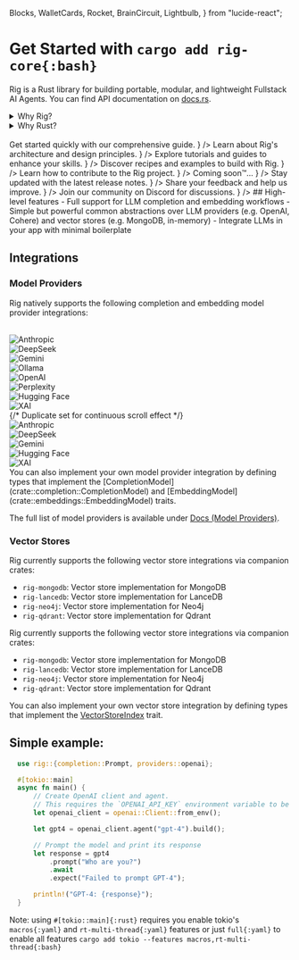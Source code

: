   Blocks,
  WalletCards,
  Rocket,
  BrainCircuit,
  Lightbulb,
} from "lucide-react";

# Get Started with `cargo add rig-core{:bash}`

Rig is a Rust library for building portable, modular, and lightweight Fullstack AI Agents. You can find API documentation on [docs.rs](https://docs.rs/rig-core).

<details>
<summary>
Why Rig?
</summary>

- <BrainCircuit />
  Full support for LLM completion and embedding workflows
- <Lightbulb /> Simple but powerful common abstractions over LLM providers (e.g.
  OpenAI, Cohere) and vector stores (e.g. MongoDB, in-memory)
- <Blocks /> Integrate LLMs in your app with minimal boilerplate

</details>

<details>
<summary>
Why Rust?
</summary>
Rust 🦀 has many advantages over Python or JS/TS, used by AI frameworks like Langchain, LlamaIndex, Marvin, PyDantic, etc.

To vizualise's Rust's edge over other languages, you can check out this [tool](https://benjdd.com/languages/).

- **Lightweight**: Rust runs orders of magnitude faster than Python, which makes running & deploying swarms of agents a breeze.
- **Safety**: Rust's type system and ownership model helps work with unexpected LLM outputs, coercing types and handling errors.
- **Portability**: Rust code can be compiled to WebAssembly, allowing it to run in web browsers (even local LLM models!).

Note: Rig does not support WASM (yet), but we're working on it!

</details>

<br />
<Cards>
  <Cards.Card
    id="card"
    title="🚀 Quick Start Guide"
    href="/docs/quickstart/getting_started"
    children={
      <div
        style={{
          fontSize: "0.9em",
          color: "#666",
          whiteSpace: "normal",
          wordWrap: "break-word",
        }}
      >
        Get started quickly with our comprehensive guide.
      </div>
    }
  />
  <Cards.Card
    id="card"
    title="🏛️ Architecture"
    href="/docs/architecture"
    children={
      <div
        style={{
          fontSize: "0.9em",
          color: "#666",
          whiteSpace: "normal",
          wordWrap: "break-word",
        }}
      >
        Learn about Rig's architecture and design principles.
      </div>
    }
  />
  <Cards.Card
    id="card"
    title="🪜 Tutorials & Guides"
    href="/guides"
    children={
      <div
        style={{
          fontSize: "0.9em",
          color: "#666",
          whiteSpace: "normal",
          wordWrap: "break-word",
        }}
      >
        Explore tutorials and guides to enhance your skills.
      </div>
    }
  />
  <Cards.Card
    title="🍳 Cookbook (Examples)"
    href="/examples"
    children={
      <div
        style={{
          fontSize: "0.9em",
          color: "#666",
          whiteSpace: "normal",
          wordWrap: "break-word",
        }}
      >
        Discover recipes and examples to build with Rig.
      </div>
    }
  />
  <Cards.Card
    title="🤝 How to Contribute?"
    href="/docs/how_to_contribute"
    children={
      <div
        style={{
          fontSize: "0.9em",
          color: "#666",
          whiteSpace: "normal",
          wordWrap: "break-word",
        }}
      >
        Learn how to contribute to the Rig project.
      </div>
    }
  />
  <Cards.Card
    title="❓ FAQs"
    href=""
    children={
      <div
        style={{
          fontSize: "0.9em",
          color: "#666",
          whiteSpace: "normal",
          wordWrap: "break-word",
        }}
      >
        Coming soon™️...
      </div>
    }
  />
  <Cards.Card
    title="🔖 Release Notes"
    href="https://github.com/0xPlaygrounds/rig/discussions"
    target="_blank"
    children={
      <div
        style={{
          fontSize: "0.9em",
          color: "#666",
          whiteSpace: "normal",
          wordWrap: "break-word",
        }}
      >
        Stay updated with the latest release notes.
      </div>
    }
  />
  <Cards.Card
    title="💬 Feedback"
    href="https://github.com/0xPlaygrounds/rig-docs/issues/new?title=Feedback%20for%20%E2%80%9COverview%E2%80%9D&labels=feedback"
    target="_blank"
    children={
      <div
        style={{
          fontSize: "0.9em",
          color: "#666",
          whiteSpace: "normal",
          wordWrap: "break-word",
        }}
      >
        Share your feedback and help us improve.
      </div>
    }
  />
  <Cards.Card
    title="👥 Join the Discord"
    href="https://discord.gg/playgrounds"
    target="_blank"
    children={
      <div
        style={{
          fontSize: "0.9em",
          color: "#666",
          whiteSpace: "normal",
          wordWrap: "break-word",
        }}
      >
        Join our community on Discord for discussions.
      </div>
    }
  />
</Cards>
## High-level features - Full support for LLM completion and embedding workflows
- Simple but powerful common abstractions over LLM providers (e.g. OpenAI,
Cohere) and vector stores (e.g. MongoDB, in-memory) - Integrate LLMs in your app
with minimal boilerplate

## Integrations

### Model Providers

Rig natively supports the following completion and embedding model provider integrations:

<br />
<div className="logo-carousel-container">
  <div className="w-full max-w-[100vw] mx-auto mb-4 mt-2 opacity-1">
    <div className="w-full text-center space-y-8">
      <div className="relative overflow-hidden">
        <div className="flex sm:flex-wrap sm:justify-center gap-8 sm:gap-12">
          <div className="flex gap-8 animate-scroll">
            <Link
              href="https://anthropic.com/"
              target="_blank"
              rel="noopener noreferrer"
              className="flex flex-col items-center shrink-0 group"
            >
              <div className="h-10 flex items-center">
                <Image
                  src="https://assets.dev.arc.fun/dev/model-providers/anthropic.png"
                  alt="Anthropic"
                  width={140}
                  height={20}
                  className="group-hover:opacity-60 transition-opacity"
                />
              </div>
            </Link>
            <Link
              href="https://deepseek.ai/"
              target="_blank"
              rel="noopener noreferrer"
              className="flex flex-col items-center shrink-0 group"
            >
              <div className="h-10 flex items-center">
                <Image
                  src="https://assets.dev.arc.fun/dev/model-providers/deepseek.png"
                  alt="DeepSeek"
                  width={140}
                  height={24}
                  className="group-hover:opacity-60 transition-opacity"
                />
              </div>
            </Link>
            <Link
              href="https://deepmind.google/technologies/gemini/"
              target="_blank"
              rel="noopener noreferrer"
              className="flex flex-col items-center shrink-0 group"
            >
              <div className="h-10 flex items-center">
                <Image
                  src="https://assets.dev.arc.fun/dev/model-providers/gemini.png"
                  alt="Gemini"
                  width={80}
                  height={16}
                  className="group-hover:opacity-60 transition-opacity"
                />
              </div>
            </Link>
            <Link
              href="https://ollama.ai/"
              target="_blank"
              rel="noopener noreferrer"
              className="flex flex-col items-center shrink-0 group"
            >
              <div className="h-10 flex items-center">
                <Image
                  src="https://assets.dev.arc.fun/dev/model-providers/ollama.png"
                  alt="Ollama"
                  width={28}
                  height={28}
                  className="group-hover:opacity-60 transition-opacity"
                />
              </div>
            </Link>
            <Link
              href="https://openai.com/"
              target="_blank"
              rel="noopener noreferrer"
              className="flex flex-col items-center shrink-0 group"
            >
              <div className="h-10 flex items-center">
                <Image
                  src="https://assets.dev.arc.fun/dev/model-providers/openai.png"
                  alt="OpenAI"
                  width={120}
                  height={24}
                  className="group-hover:opacity-60 transition-opacity"
                />
              </div>
            </Link>
            <Link
              href="https://www.perplexity.ai/"
              target="_blank"
              rel="noopener noreferrer"
              className="flex flex-col items-center shrink-0 group"
            >
              <div className="h-10 flex items-center">
                <Image
                  src="https://assets.dev.arc.fun/dev/model-providers/perplexity.png"
                  alt="Perplexity"
                  width={140}
                  height={24}
                  className="group-hover:opacity-60 transition-opacity"
                />
              </div>
            </Link>
            <Link
              href="https://huggingface.co/"
              target="_blank"
              rel="noopener noreferrer"
              className="flex flex-col items-center shrink-0 group"
            >
              <div className="h-10 flex items-center">
                <Image
                  src="https://assets.dev.arc.fun/dev/model-providers/huggingface.png"
                  alt="Hugging Face"
                  width={140}
                  height={24}
                  className="group-hover:opacity-60 transition-opacity"
                />
              </div>
            </Link>
            <Link
              href="https://xai.com/"
              target="_blank"
              rel="noopener noreferrer"
              className="flex flex-col items-center shrink-0 group"
            >
              <div className="h-10 flex items-center">
                <Image
                  src="https://assets.dev.arc.fun/dev/model-providers/xai.png"
                  alt="XAI"
                  width={140}
                  height={24}
                  className="group-hover:opacity-60 transition-opacity"
                />
              </div>
            </Link>
            {/* Duplicate set for continuous scroll effect */}
            <Link
              href="https://anthropic.com/"
              target="_blank"
              rel="noopener noreferrer"
              className="flex flex-col items-center shrink-0 group"
            >
              <div className="h-10 flex items-center">
                <Image
                  src="https://assets.dev.arc.fun/dev/model-providers/anthropic.png"
                  alt="Anthropic"
                  width={140}
                  height={20}
                  className="group-hover:opacity-60 transition-opacity"
                />
              </div>
            </Link>
            <Link
              href="https://deepseek.ai/"
              target="_blank"
              rel="noopener noreferrer"
              className="flex flex-col items-center shrink-0 group"
            >
              <div className="h-10 flex items-center">
                <Image
                  src="https://assets.dev.arc.fun/dev/model-providers/deepseek.png"
                  alt="DeepSeek"
                  width={140}
                  height={24}
                  className="group-hover:opacity-60 transition-opacity"
                />
              </div>
            </Link>
            <Link
              href="https://deepmind.google/technologies/gemini/"
              target="_blank"
              rel="noopener noreferrer"
              className="flex flex-col items-center shrink-0 group"
            >
              <div className="h-10 flex items-center">
                <Image
                  src="https://assets.dev.arc.fun/dev/model-providers/gemini.png"
                  alt="Gemini"
                  width={80}
                  height={16}
                  className="group-hover:opacity-60 transition-opacity"
                />
              </div>
            </Link>
            <Link
              href="https://huggingface.co/"
              target="_blank"
              rel="noopener noreferrer"
              className="flex flex-col items-center shrink-0 group"
            >
              <div className="h-10 flex items-center">
                <Image
                  src="https://assets.dev.arc.fun/dev/model-providers/huggingface.png"
                  alt="Hugging Face"
                  width={140}
                  height={24}
                  className="group-hover:opacity-60 transition-opacity"
                />
              </div>
            </Link>
            <Link
              href="https://xai.com/"
              target="_blank"
              rel="noopener noreferrer"
              className="flex flex-col items-center shrink-0 group"
            >
              <div className="h-10 flex items-center">
                <Image
                  src="https://assets.dev.arc.fun/dev/model-providers/xai.png"
                  alt="XAI"
                  width={140}
                  height={24}
                  className="group-hover:opacity-60 transition-opacity"
                />
              </div>
            </Link>
          </div>
        </div>
      </div>
    </div>
  </div>
</div>
You can also implement your own model provider integration by defining types
that implement the [CompletionModel](crate::completion::CompletionModel) and
[EmbeddingModel](crate::embeddings::EmbeddingModel) traits.

The full list of model providers is available under [Docs (Model Providers)](/docs/integrations/model_providers).

### Vector Stores

Rig currently supports the following vector store integrations via companion crates:

- `rig-mongodb`: Vector store implementation for MongoDB
- `rig-lancedb`: Vector store implementation for LanceDB
- `rig-neo4j`: Vector store implementation for Neo4j
- `rig-qdrant`: Vector store implementation for Qdrant

Rig currently supports the following vector store integrations via companion crates:

- `rig-mongodb`: Vector store implementation for MongoDB
- `rig-lancedb`: Vector store implementation for LanceDB
- `rig-neo4j`: Vector store implementation for Neo4j
- `rig-qdrant`: Vector store implementation for Qdrant

You can also implement your own vector store integration by defining types that
implement the [VectorStoreIndex](crate::vector_store::VectorStoreIndex) trait.

## Simple example:

```rust
  use rig::{completion::Prompt, providers::openai};

  #[tokio::main]
  async fn main() {
      // Create OpenAI client and agent.
      // This requires the `OPENAI_API_KEY` environment variable to be set.
      let openai_client = openai::Client::from_env();

      let gpt4 = openai_client.agent("gpt-4").build();

      // Prompt the model and print its response
      let response = gpt4
          .prompt("Who are you?")
          .await
          .expect("Failed to prompt GPT-4");

      println!("GPT-4: {response}");
  }
```

Note: using `#[tokio::main]{:rust}` requires you enable tokio's `macros{:yaml}` and `rt-multi-thread{:yaml}` features
or just `full{:yaml}` to enable all features `cargo add tokio --features macros,rt-multi-thread{:bash}`
